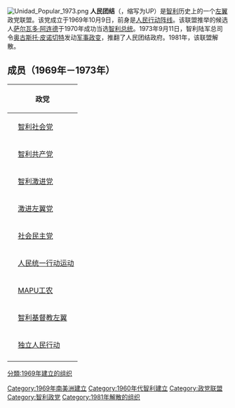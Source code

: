 [[File:Unidad_Popular_1973.png|thumb]]
'''人民团结'''（{{lang-es|Unidad Popular}}，缩写为UP）是[[智利|智利]]历史上的一个[[左翼|左翼]]政党联盟。该党成立于1969年10月9日，前身是[[人民行动阵线|人民行动阵线]]。该联盟推举的候选人[[萨尔瓦多·阿连德|萨尔瓦多·阿连德]]于1970年成功当选[[智利总统|智利总统]]。1973年9月11日，智利陆军总司令[[奥古斯托·皮诺切特|奥古斯托·皮诺切特]]发动[[1973年智利政变|军事政变]]，推翻了人民团结政府。1981年，该联盟解散。

==成员（1969年－1973年）==

{| class="wikitable" style="font-size:95%"
|-
!colspan=2|政党
!主要意识形态
|-
| bgcolor="#ED1624" |
| [[智利社会党|智利社会党]]
| [[民主社会主义|民主社会主义]]
|-
| bgcolor="firebrick" |
| [[智利共产党|智利共产党]]
| [[共产主义|共产主义]]
|-
| bgcolor="#008080" |
| [[智利激进党|智利激进党]]
| [[激进民主主义|激进民主主义]]
|-
| bgcolor="#FFA500" |
| [[智利社会民主党|激进左翼党]]
| [[社会民主主义|社会民主主义]]
|-
| bgcolor="grey" |
| [[社会民主党_(智利)|社会民主党]]
| [[民主社会主义|民主社会主义]]
|-
| bgcolor="#55CD00" |
| [[人民统一行动运动|人民统一行动运动]]
| [[基督教社会主义|基督教社会主义]]
|-
| bgcolor="#FF0000" |
| [[MAPU工农|MAPU工农]]
| [[基督教社会主义|基督教社会主义]]
|-
| bgcolor="lightblue" |
| [[智利基督教左翼|智利基督教左翼]]
| [[基督教左翼|基督教左翼]]
|-
| bgcolor="green" |
| [[独立人民行动|独立人民行动]]
| [[左翼民粹主義|左翼民粹主义]]
|-
|}
[[分類:1969年建立的组织|分類:1969年建立的组织]][[Category:1969年南美洲建立|Category:1969年南美洲建立]][[Category:1960年代智利建立|Category:1960年代智利建立]]
[[Category:政党联盟|Category:政党联盟]]
[[Category:智利政党|Category:智利政党]]
[[Category:1981年解散的组织|Category:1981年解散的组织]]